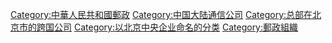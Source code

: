 {{Catmore}}

[[Category:中華人民共和國郵政|Category:中華人民共和國郵政]]
[[Category:中国大陆通信公司|Category:中国大陆通信公司]]
[[Category:总部在北京市的跨国公司|Category:总部在北京市的跨国公司]]
[[Category:以北京中央企业命名的分类|Category:以北京中央企业命名的分类]]
[[Category:郵政組織|Category:郵政組織]]